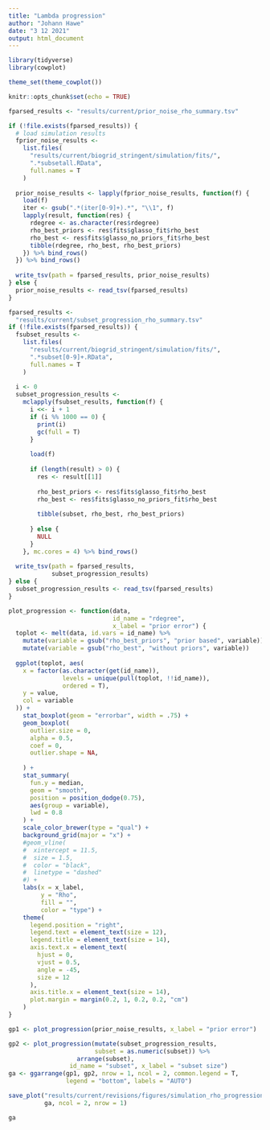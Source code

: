 ```yaml
---
title: "Lambda progression"
author: "Johann Hawe"
date: "3 12 2021"
output: html_document
---
```


```r
library(tidyverse)
library(cowplot)

theme_set(theme_cowplot())

knitr::opts_chunk$set(echo = TRUE)
```


```r
fparsed_results <- "results/current/prior_noise_rho_summary.tsv"

if (!file.exists(fparsed_results)) {
  # load simulation results
  fprior_noise_results <-
    list.files(
      "results/current/biogrid_stringent/simulation/fits/",
      ".*subsetall.RData",
      full.names = T
    )
  
  prior_noise_results <- lapply(fprior_noise_results, function(f) {
    load(f)
    iter <- gsub(".*(iter[0-9]+).*", "\\1", f)
    lapply(result, function(res) {
      rdegree <- as.character(res$rdegree)
      rho_best_priors <- res$fits$glasso_fit$rho_best
      rho_best <- res$fits$glasso_no_priors_fit$rho_best
      tibble(rdegree, rho_best, rho_best_priors)
    }) %>% bind_rows()
  }) %>% bind_rows()
  
  write_tsv(path = fparsed_results, prior_noise_results)
} else {
  prior_noise_results <- read_tsv(fparsed_results)
}

fparsed_results <-
  "results/current/subset_progression_rho_summary.tsv"
if (!file.exists(fparsed_results)) {
  fsubset_results <-
    list.files(
      "results/current/biogrid_stringent/simulation/fits/",
      ".*subset[0-9]+.RData",
      full.names = T
    )
  
  i <- 0
  subset_progression_results <-
    mclapply(fsubset_results, function(f) {
      i <<- i + 1
      if (i %% 1000 == 0) {
        print(i)
        gc(full = T)
      }
      
      load(f)
      
      if (length(result) > 0) {
        res <- result[[1]]
        
        rho_best_priors <- res$fits$glasso_fit$rho_best
        rho_best <- res$fits$glasso_no_priors_fit$rho_best
        
        tibble(subset, rho_best, rho_best_priors)
        
      } else {
        NULL
      }
    }, mc.cores = 4) %>% bind_rows()
  
  write_tsv(path = fparsed_results,
            subset_progression_results)
} else {
  subset_progression_results <- read_tsv(fparsed_results)
}
```

```r
plot_progression <- function(data, 
                             id_name = "rdegree", 
                             x_label = "prior error") {
  toplot <- melt(data, id.vars = id_name) %>%
    mutate(variable = gsub("rho_best_priors", "prior based", variable)) %>%
    mutate(variable = gsub("rho_best", "without priors", variable))
  
  ggplot(toplot, aes(
    x = factor(as.character(get(id_name)), 
               levels = unique(pull(toplot, !!id_name)),
               ordered = T),
    y = value,
    col = variable
  )) +
    stat_boxplot(geom = "errorbar", width = .75) +
    geom_boxplot(
      outlier.size = 0,
      alpha = 0.5,
      coef = 0,
      outlier.shape = NA,
      
    ) +
    stat_summary(
      fun.y = median,
      geom = "smooth",
      position = position_dodge(0.75),
      aes(group = variable),
      lwd = 0.8
    ) +
    scale_color_brewer(type = "qual") +
    background_grid(major = "x") +
    #geom_vline(
    #  xintercept = 11.5,
    #  size = 1.5,
    #  color = "black",
    #  linetype = "dashed"
    #) +
    labs(x = x_label,
         y = "Rho",
         fill = "",
         color = "type") +
    theme(
      legend.position = "right",
      legend.text = element_text(size = 12),
      legend.title = element_text(size = 14),
      axis.text.x = element_text(
        hjust = 0,
        vjust = 0.5,
        angle = -45,
        size = 12
      ),
      axis.title.x = element_text(size = 14),
      plot.margin = margin(0.2, 1, 0.2, 0.2, "cm")
    )
}
```


```r
gp1 <- plot_progression(prior_noise_results, x_label = "prior error")

gp2 <- plot_progression(mutate(subset_progression_results,
                        subset = as.numeric(subset)) %>%
                   arrange(subset), 
                 id_name = "subset", x_label = "subset size")
ga <- ggarrange(gp1, gp2, nrow = 1, ncol = 2, common.legend = T,
                legend = "bottom", labels = "AUTO")

save_plot("results/current/revisions/figures/simulation_rho_progression.pdf",
          ga, ncol = 2, nrow = 1)

ga
```


